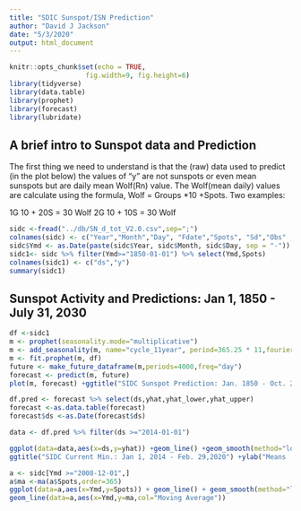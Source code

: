 ```yaml
---
title: "SDIC Sunspot/ISN Prediction"
author: "David J Jackson"
date: "5/3/2020"
output: html_document
---
```


```r
knitr::opts_chunk$set(echo = TRUE,
                   fig.width=9, fig.height=6)
library(tidyverse)
library(data.table)
library(prophet)
library(forecast)
library(lubridate)
```

## A brief intro to Sunspot data and Prediction

The first thing we need to understand is that the (raw) data used to predict (in the plot below) the values of "y" are not sunspots or even mean sunspots but are daily mean Wolf(Rn) value. The Wolf(mean daily) values are calculate using the formula, Wolf = Groups *10 +Spots. Two examples:

1G 10 + 20S = 30 Wolf 2G 10 + 10S = 30 Wolf

```r
sidc <-fread("../db/SN_d_tot_V2.0.csv",sep=";")
colnames(sidc) <- c("Year","Month","Day", "Fdate","Spots", "Sd","Obs" ,"Defin"  )
sidc$Ymd <- as.Date(paste(sidc$Year, sidc$Month, sidc$Day, sep = "-"))
sidc1<- sidc %>% filter(Ymd>="1850-01-01") %>% select(Ymd,Spots)
colnames(sidc1) <- c("ds","y")
summary(sidc1)
```

## Sunspot Activity and Predictions: Jan 1, 1850 - July 31, 2030

```r
df <-sidc1 
m <- prophet(seasonality.mode="multiplicative")
m <- add_seasonality(m, name="cycle_11year", period=365.25 * 11,fourier.order=5)
m <- fit.prophet(m, df)
future <- make_future_dataframe(m,periods=4000,freq="day")
forecast <- predict(m, future)
plot(m, forecast) +ggtitle("SIDC Sunspot Prediction: Jan. 1850 - Oct. 2019") +ylab("Predicted Mean Wolf(Ra)") +xlab("Years" )
```
```r
df.pred <- forecast %>% select(ds,yhat,yhat_lower,yhat_upper) 
forecast <-as.data.table(forecast)
forecast$ds <-as.Date(forecast$ds)
```

```r
data <- df.pred %>% filter(ds >="2014-01-01")

ggplot(data=data,aes(x=ds,y=yhat)) +geom_line() +geom_smooth(method="loess")  + 
ggtitle("SIDC Current Min.: Jan 1, 2014 - Feb. 29,2020") +ylab("Means  Wolf(R)")
```
```r
a <- sidc[Ymd >="2008-12-01",]
a$ma <-ma(a$Spots,order=365)
ggplot(data=a,aes(x=Ymd,y=Spots)) + geom_line() + geom_smooth(method="loess") + 
geom_line(data=a,aes(x=Ymd,y=ma,col="Moving Average"))
```


